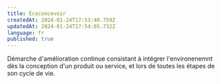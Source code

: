```yaml
---
title: Écoconcevoir
createdAt: 2024-01-24T17:53:40.759Z
updatedAt: 2024-01-24T17:54:05.732Z
language: fr
published: true
---
```


Démarche d'amélioration continue consistant à intégrer l'environenemnt dès la conception d'un produit ou service, et lors de toutes les étapes de son cycle de vie.

